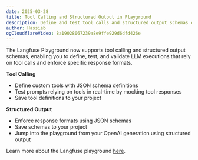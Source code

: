 ```yaml
---
date: 2025-03-28
title: Tool Calling and Structured Output in Playground
description: Define and test tool calls and structured output schemas directly in the Langfuse Playground
author: Hassieb
ogCloudflareVideo: 8a19028067239a8e9ffe929d6dfd426e
---
```



<ChangelogHeader />

The Langfuse Playground now supports tool calling and structured output schemas, enabling you to define, test, and validate LLM executions that rely on tool calls and enforce specific response formats.

**Tool Calling**

- Define custom tools with JSON schema definitions
- Test prompts relying on tools in real-time by mocking tool responses
- Save tool definitions to your project

**Structured Output**

- Enforce response formats using JSON schemas
- Save schemas to your project
- Jump into the playground from your OpenAI generation using structured output

Learn more about the Langfuse playground [here](/docs/playground).
